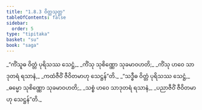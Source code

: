```yaml
---
title: "1.8.3 ဝိတ္တသုတ္တ"
tableOfContents: false
sidebar:
  order: 5
type: "tipitaka"
basket: "su"
book: "saga"
---
```



<DynamicBreadcrumb />

<Division number="73" book="saga">

<Paragraph number="339" type="verses" book="saga">
_“ကိံသူဓ ဝိတ္တံ ပုရိသဿ သေဋ္ဌံ,_  
_ကိံသု သုစိဏ္ဏော သုခမာဝဟတိ;_  
_ကိံသု ဟဝေ သာဒုတရံ ရသာနံ,_  
_ကထံဇီဝိံ ဇီဝိတမာဟု သေဋ္ဌန်”တိ._  

</Paragraph>

<Paragraph number="340" type="verses" book="saga">
_“သဒ္ဓီဓ ဝိတ္တံ ပုရိသဿ သေဋ္ဌံ,_  
_ဓမ္မော သုစိဏ္ဏော သုခမာဝဟတိ;_  
_သစ္စံ ဟဝေ သာဒုတရံ ရသာနံ,_  
_ပညာဇီဝိံ ဇီဝိတမာဟု သေဋ္ဌန်”တိ._
</Paragraph>
</Division>